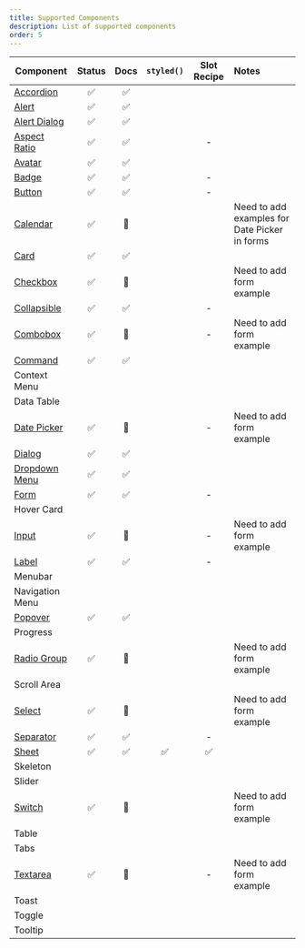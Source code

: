 ```yaml
---
title: Supported Components
description: List of supported components
order: 5
---
```


| Component                                       | Status | Docs | `styled()` | Slot Recipe | Notes                                         |
| ----------------------------------------------- | :----: | :--: | :--------: | :---------: | :-------------------------------------------- |
| [Accordion](/docs/components/accordion)         |   ✅   |  ✅  |            |             |                                               |
| [Alert](/docs/components/alert)                 |   ✅   |  ✅  |            |             |                                               |
| [Alert Dialog](/docs/components/alert-dialog)   |   ✅   |  ✅  |            |             |                                               |
| [Aspect Ratio](/docs/components/aspect-ratio)   |   ✅   |  ✅  |            |      -      |                                               |
| [Avatar](/docs/components/avatar)               |   ✅   |  ✅  |            |             |                                               |
| [Badge](/docs/components/badge)                 |   ✅   |  ✅  |            |      -      |                                               |
| [Button](/docs/components/button)               |   ✅   |  ✅  |            |      -      |                                               |
| [Calendar](/docs/components/calendar)           |   ✅   |  🚧  |            |             | Need to add examples for Date Picker in forms |
| [Card](/docs/components/card)                   |   ✅   |  ✅  |            |             |                                               |
| [Checkbox](/docs/components/checkbox)           |   ✅   |  🚧  |            |             | Need to add form example                      |
| [Collapsible](/docs/components/collapsible)     |   ✅   |  ✅  |            |      -      |                                               |
| [Combobox](/docs/components/combobox)           |   ✅   |  🚧  |            |      -      | Need to add form example                      |
| [Command](/docs/components/command)             |   ✅   |  ✅  |            |             |                                               |
| Context Menu                                    |        |      |            |             |                                               |
| Data Table                                      |        |      |            |             |                                               |
| [Date Picker](/docs/components/date-picker)     |   ✅   |  🚧  |            |      -      | Need to add form example                      |
| [Dialog](/docs/components/dialog)               |   ✅   |  ✅  |            |             |                                               |
| [Dropdown Menu](/docs/components/dropdown-menu) |   ✅   |  ✅  |            |             |                                               |
| [Form](/docs/components/form)                   |   ✅   |  ✅  |            |      -      |                                               |
| Hover Card                                      |        |      |            |             |                                               |
| [Input](/docs/components/input)                 |   ✅   |  🚧  |            |      -      | Need to add form example                      |
| [Label](/docs/components/label)                 |   ✅   |  ✅  |            |      -      |                                               |
| Menubar                                         |        |      |            |             |                                               |
| Navigation Menu                                 |        |      |            |             |                                               |
| [Popover](/docs/components/popover)             |   ✅   |  ✅  |            |             |                                               |
| Progress                                        |        |      |            |             |                                               |
| [Radio Group](/docs/components/radio-group)     |   ✅   |  🚧  |            |             | Need to add form example                      |
| Scroll Area                                     |        |      |            |             |                                               |
| [Select](/docs/components/select)               |   ✅   |  🚧  |            |             | Need to add form example                      |
| [Separator](/docs/components/separator)         |   ✅   |  ✅  |            |      -      |                                               |
| [Sheet](/docs/components/sheet)                 |   ✅   |  ✅  |     ✅     |     ✅      |
| Skeleton                                        |        |      |            |             |                                               |
| Slider                                          |        |      |            |             |                                               |
| [Switch](/docs/components/switch)               |   ✅   |  🚧  |            |             | Need to add form example                      |
| Table                                           |        |      |            |             |                                               |
| Tabs                                            |        |      |            |             |                                               |
| [Textarea](/docs/components/textarea)           |   ✅   |  🚧  |            |      -      | Need to add form example                      |
| Toast                                           |        |      |            |             |                                               |
| Toggle                                          |        |      |            |             |                                               |
| Tooltip                                         |        |      |            |             |                                               |
